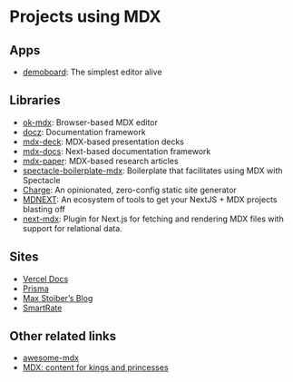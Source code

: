 # Projects using MDX

## Apps

- [demoboard][]: The simplest editor alive

## Libraries

- [ok-mdx][]: Browser-based MDX editor
- [docz][]: Documentation framework
- [mdx-deck][]: MDX-based presentation decks
- [mdx-docs][]: Next-based documentation framework
- [mdx-paper][]: MDX-based research articles
- [spectacle-boilerplate-mdx][]: Boilerplate that facilitates using MDX with
  Spectacle
- [Charge][]: An opinionated, zero-config static site generator
- [MDNEXT][]: An ecosystem of tools to get your NextJS + MDX projects blasting off
- [next-mdx][]: Plugin for Next.js for fetching and rendering MDX files with support for relational data.

## Sites

- [Vercel Docs][vercel-docs]
- [Prisma][]
- [Max Stoiber’s Blog][mxstbr]
- [SmartRate][smrtrt]

## Other related links

- [awesome-mdx][]
- [MDX: content for kings and princesses][mdx-fairy-tale]

[demoboard]: https://frontarm.com/demoboard
[ok-mdx]: https://github.com/jxnblk/ok-mdx
[mdx-deck]: https://github.com/jxnblk/mdx-deck
[mdx-docs]: https://github.com/jxnblk/mdx-docs
[mdx-paper]: https://github.com/hubgit/mdx-paper
[docz]: https://www.docz.site/
[vercel-docs]: https://github.com/zeit/docs
[prisma]: https://www.prisma.io/docs
[mxstbr]: https://mxstbr.com
[smrtrt]: https://www.smartrate.se
[awesome-mdx]: https://github.com/transitive-bullshit/awesome-mdx
[spectacle-boilerplate-mdx]: https://github.com/FormidableLabs/spectacle-boilerplate-mdx
[charge]: https://charge.js.org
[mdx-fairy-tale]: https://github.com/DeveloperMode/mdx-fairy-tale
[mdnext]: https://github.com/domitriusclark/mdnext
[next-mdx]: https://github.com/arshad/next-mdx
